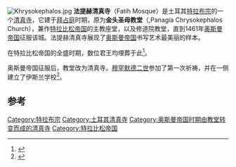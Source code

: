 [[File:Khrysokephalos.jpg|thumb]]
'''法提赫清真寺'''（Fatih Mosque）是土耳其[[特拉布宗|特拉布宗]]的一个[[清真寺|清真寺]]，它建于[[拜占庭|拜占庭]]时期，原为'''金头圣母教堂'''（{{lang-el|Παναγία Χρυσοκέφαλος}},Panagia Chrysokephalos Church），兼作[[特拉比松帝国|特拉比松帝国]]的主教座堂，以及修道院教堂，直到1461年[[奥斯曼帝国|奥斯曼帝国]]征服该城。法提赫清真寺展现了[[奥斯曼帝国|奥斯曼帝国]]书写艺术最美丽的样本。

在特拉比松帝国的全盛时期，数位君王均埋葬于此<ref>{{Cite journal|title=Les monastères et les églises de Trébizonde|url=https://www.persee.fr/doc/bch_0007-4217_1895_num_19_1_3650|last=Millet|first=Gabriel|date=1895|journal=Bulletin de Correspondance Hellénique|issue=1|doi=10.3406/bch.1895.3650|volume=19|pages=419–459|access-date=2020-09-10|archive-date=2020-12-11|archive-url=https://web.archive.org/web/20201211161712/https://www.persee.fr/doc/bch_0007-4217_1895_num_19_1_3650|dead-url=no}}</ref>。

奥斯曼帝国征服后，教堂改为清真寺。[[穆罕默德二世_(奥斯曼帝国)|穆罕默德二世]]参加了第一次祈祷，并在一侧建立了伊斯兰学校<ref>{{Cite web|title=Ruhunu Arayan Kent: Dört Trabzon|url=http://www.karalahana.com/karadeniz/trabzon-ruhunu-arayan-kent.htm|accessdate=2020-09-10|archiveurl=https://web.archive.org/web/20111016170959/http://www.karalahana.com/karadeniz/trabzon-ruhunu-arayan-kent.htm|archivedate=2011-10-16|dead-url=yes}}</ref>。

==参考==
{{Reflist}}
{{土耳其清真寺}}
[[Category:特拉布宗|Category:特拉布宗]]
[[Category:土耳其清真寺|Category:土耳其清真寺]]
[[Category:奥斯曼帝国时期由教堂转变而成的清真寺|Category:奥斯曼帝国时期由教堂转变而成的清真寺]]
[[Category:特拉比松帝国|Category:特拉比松帝国]]